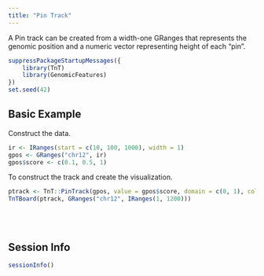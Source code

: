 ```yaml
---
title: "Pin Track"
---
```


A Pin track can be created from a width-one GRanges that represents the genomic position
and a numeric vector representing height of each "pin".

```r
suppressPackageStartupMessages({
    library(TnT)
    library(GenomicFeatures)
})
set.seed(42)
```


## Basic Example

Construct the data.

```r
ir <- IRanges(start = c(10, 100, 1000), width = 1)
gpos <- GRanges("chr12", ir)
gpos$score <- c(0.1, 0.5, 1)
```

To construct the track and create the visualization.

```r
ptrack <- TnT::PinTrack(gpos, value = gpos$score, domain = c(0, 1), color = c("yellow", "blue", "red"))
TnTBoard(ptrack, GRanges("chr12", IRanges(1, 1200)))
```

<br/> <br/>


## Session Info

```r
sessionInfo()
```
